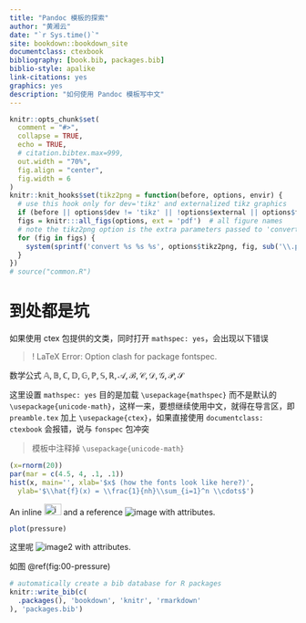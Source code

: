 ```yaml
--- 
title: "Pandoc 模板的探索"
author: "黄湘云"
date: "`r Sys.time()`"
site: bookdown::bookdown_site
documentclass: ctexbook
bibliography: [book.bib, packages.bib]
biblio-style: apalike
link-citations: yes
graphics: yes
description: "如何使用 Pandoc 模板写中文"
---
```


```r
knitr::opts_chunk$set(
  comment = "#>",
  collapse = TRUE,
  echo = TRUE,
  # citation.bibtex.max=999,
  out.width = "70%",
  fig.align = "center",
  fig.width = 6
)
knitr::knit_hooks$set(tikz2png = function(before, options, envir) {
  # use this hook only for dev='tikz' and externalized tikz graphics
  if (before || options$dev != 'tikz' || !options$external || options$fig.num == 0) return()
  figs = knitr:::all_figs(options, ext = 'pdf')  # all figure names
  # note the tikz2png option is the extra parameters passed to 'convert'
  for (fig in figs) {
    system(sprintf('convert %s %s %s', options$tikz2png, fig, sub('\\.pdf$', '.png', fig)))
  }
})
# source("common.R")
```

# 到处都是坑

如果使用 ctex 包提供的文类，同时打开 `mathspec: yes`，会出现以下错误

> ! LaTeX Error: Option clash for package fontspec.

数学公式 $\mathbb{A,B,C,D,G,P,S,R},\mathcal{A,B,C,D,G,P,S}$

这里设置 `mathspec: yes` 目的是加载 `\usepackage{mathspec}` 而不是默认的 `\usepackage{unicode-math}`，这样一来，要想继续使用中文，就得在导言区，即 `preamble.tex` 加上 `\usepackage{ctex}`，如果直接使用 `documentclass: ctexbook` 会报错，说与 `fonspec` 包冲突

> 模板中注释掉 `\usepackage{unicode-math}`


```r
(x=rnorm(20))
par(mar = c(4.5, 4, .1, .1))
hist(x, main='', xlab='$x$ (how the fonts look like here?)',
  ylab='$\\hat{f}(x) = \\frac{1}{nh}\\sum_{i=1}^n \\cdots$')
```


An inline ![image](images/inkscape.png){#id .class width=30 height=20px}
and a reference ![image][ref] with attributes.

[ref]: images/inkscape.png "ink" {#id .class key=val key2="val 2"}

```r
plot(pressure)
```

这里呢 ![image2][ref] with attributes.

如图 \@ref(fig:00-pressure)

```r
# automatically create a bib database for R packages
knitr::write_bib(c(
  .packages(), 'bookdown', 'knitr', 'rmarkdown'
), 'packages.bib')
```
